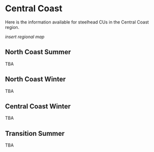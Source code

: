 # Central Coast {#cc}

Here is the information available for steelhead CUs in the Central Coast region.

_insert regional map_


## North Coast Summer

TBA

## North Coast Winter

TBA

## Central Coast Winter

TBA

## Transition Summer

TBA
